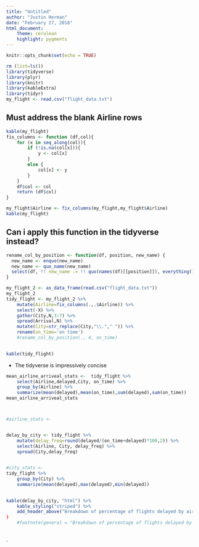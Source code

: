 ```yaml
---
title: "Untitled"
author: "Justin Herman"
date: "February 27, 2018"
html_document:
    theme: cerulean
    highlight: pygments
---
```


```r
knitr::opts_chunk$set(echo = TRUE)
```


```r
rm (list=ls())
library(tidyverse)
library(plyr)
library(knitr)
library(kableExtra)
library(tidyr)
my_flight <- read.csv("flight_data.txt")

```

## Must address the blank Airline rows
```r
kable(my_flight)
fix_columns <- function (df,col){
    for (x in seq_along(col)){
        if (!is.na(col[x])){
            y <- col[x]
        }
        else {
            col[x] <- y
        }
    }
    df$col <- col
    return (df$col)
}

my_flight$Airline <- fix_columns(my_flight,my_flight$Airline)
kable(my_flight)
```

## Can i apply this function in the tidyverse instead?
```r

rename_col_by_position <- function(df, position, new_name) {
  new_name <- enquo(new_name)
  new_name <- quo_name(new_name)
  select(df, !! new_name := !! quo(names(df)[[position]]), everything())
}

my_flight_2 <- as_data_frame(read.csv("flight_data.txt"))
my_flight_2
tidy_flight <- my_flight_2 %>% 
    mutate(Airline=fix_columns(.,.$Airline)) %>% 
    select(-X) %>% 
    gather(City,N,3:7) %>% 
    spread(Arrival,N) %>% 
    mutate(City=str_replace(City,"\\."," ")) %>%  
    rename(on_time='on time')
    #rename_col_by_position(., 4, on_time)

    
kable(tidy_flight)


```

+ The tidyverse is impressively concise 
```r

mean_airline_arriveal_stats <-  tidy_flight %>% 
    select(Airline,delayed,City, on_time) %>% 
    group_by(Airline) %>% 
    summarize(mean(delayed),mean(on_time),sum(delayed),sum(on_time))
mean_airline_arriveal_stats



#airline_stats <-  


delay_by_city <- tidy_flight %>% 
    mutate(delay_freq=round(delayed/(on_time+delayed)*100,2)) %>% 
    select(Airline, City, delay_freq) %>% 
    spread(City,delay_freq)
    

#city_stats <-
tidy_flight %>% 
    group_by(City) %>% 
    summarize(mean(delayed),max(delayed),min(delayed))
    

kable(delay_by_city, "html") %>%
    kable_styling("striped") %>% 
    add_header_above("Breakdown of percentage of flights delayed by airline/city")
)
    #footnote(general = "Breakdown of percentage of flights delayed by airline/city ",
       
```


.
